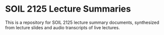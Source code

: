 # SOIL 2125 Lecture Summaries {.unnumbered}

This is a repository for SOIL 2125 lecture summary documents, synthesized from lecture slides and audio transcripts of live lectures.
